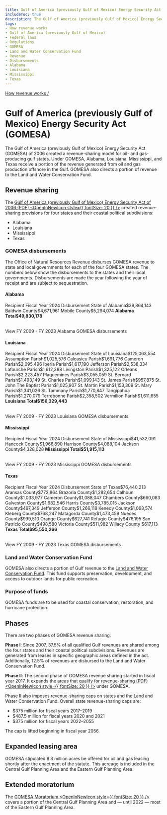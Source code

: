 ```yaml
---
title: Gulf of America (previously Gulf of Mexico) Energy Security Act (GOMESA) | How revenue works
includeToc: true
description: The Gulf of America (previously Gulf of Mexico) Energy Security Act (GOMESA) of 2006 created a revenue-sharing model for oil- and gas-producing Gulf states. Under GOMESA, Alabama, Louisiana, Mississippi, and Texas receive a portion of the revenue from oil and gas produced in the Gulf. GOMESA also directs a portion of revenue to the Land and Water Conservation Fund.
tags:
- How revenue works
- Gulf of America (previously Gulf of Mexico) 
- Federal laws
- Regulations
- GOMESA
- Land and Water Conservation Fund
- Revenue
- Disbursements
- Alabama
- Louisiana
- Mississippi
- Texas
---
```


[How revenue works /](/how-revenue-works/)


# Gulf of America (previously Gulf of Mexico) Energy Security Act (GOMESA)

The Gulf of America (previously Gulf of Mexico) Energy Security Act (GOMESA) of 2006 created a revenue-sharing model for oil- and gas-producing gulf states. Under GOMESA, Alabama, Louisiana, Mississippi, and Texas receive a portion of the revenue generated from oil and gas production offshore in the Gulf. GOMESA also directs a portion of revenue to the Land and Water Conservation Fund.

## Revenue sharing
The [Gulf of America (previously Gulf of Mexico) Energy Security Act of 2006 (PDF) <OpenInNewIcon style={{ fontSize: 20 }} />](https://www.boem.gov/sites/default/files/oil-and-gas-energy-program/Energy-Economics/Econ/GOMESA.pdf) created revenue-sharing provisions for four states and their <GlossaryTerm>coastal political subdivisions</GlossaryTerm>:

* Alabama
* Louisiana
* Mississippi
* Texas

### GOMESA disbursements

The Office of Natural Resources Revenue disburses GOMESA revenue to state and local governments for each of the four GOMESA states. The numbers below show the disbursements to the states and their local governments. Disbursements are made the year following the year of receipt and are subject to sequestration.

#### Alabama
<Table>
    <TableHead>
    <TableRow>
        <TableCell>Recipient</TableCell>
        <TableCell>Fiscal Year 2024 Disbursement</TableCell>
    </TableRow>
    </TableHead>
    <TableBody>
        <TableRow><TableCell>State of Alabama</TableCell><TableCell>$39,864,143</TableCell></TableRow>
        <TableRow><TableCell>Baldwin County</TableCell><TableCell>$4,671,961</TableCell></TableRow>
        <TableRow><TableCell>Mobile County</TableCell><TableCell>$5,294,074</TableCell></TableRow>
        <TableRow><TableCell><b>Alabama Total</b></TableCell><TableCell><b>$49,830,178</b></TableCell></TableRow>
        </TableBody>
</Table>
 <Link href='/query-data/?dataType=Disbursements&period=Fiscal%20Year&fiscalYear=2009%2C2010%2C2011%2C2012%2C2013%2C2014%2C2015%2C2016%2C2017%2C2018%2C2019%2C2020%2C2021%2C2022%2C2023&groupBy=localRecipient&usStateName=Alabama&source=GOMESA%20offshore' linkType='FilterTable'>View FY 2009 - FY 2023 Alabama GOMESA disbursements</Link>

#### Louisiana
<Table>
    <TableHead>
    <TableRow>
        <TableCell>Recipient</TableCell>
        <TableCell>Fiscal Year 2024 Disbursement</TableCell>
    </TableRow>
    </TableHead>
    <TableBody>
          <TableRow><TableCell>State of Louisiana</TableCell><TableCell>$125,063,554</TableCell></TableRow>
          <TableRow><TableCell>Assumption Parish</TableCell><TableCell>$1,025,576</TableCell></TableRow>
          <TableRow><TableCell>Calcasieu Parish</TableCell><TableCell>$1,691,776</TableCell></TableRow>
          <TableRow><TableCell>Cameron Parish</TableCell><TableCell>$2,095,496</TableCell></TableRow>
          <TableRow><TableCell>Iberia Parish</TableCell><TableCell>$1,617,190</TableCell></TableRow>
          <TableRow><TableCell>Jefferson Parish</TableCell><TableCell>$2,538,334</TableCell></TableRow>
          <TableRow><TableCell>Lafourche Parish</TableCell><TableCell>$1,612,388</TableCell></TableRow>
          <TableRow><TableCell>Livingston Parish</TableCell><TableCell>$1,325,122</TableCell></TableRow>
          <TableRow><TableCell>Orleans Parish</TableCell><TableCell>$2,223,457</TableCell></TableRow>
          <TableRow><TableCell>Plaquemines Parish</TableCell><TableCell>$3,055,059</TableCell></TableRow>
          <TableRow><TableCell>St. Bernard Parish</TableCell><TableCell>$1,493,149</TableCell></TableRow>
          <TableRow><TableCell>St. Charles Parish</TableCell><TableCell>$1,099,143</TableCell></TableRow>
          <TableRow><TableCell>St. James Parish</TableCell><TableCell>$957,875</TableCell></TableRow>
          <TableRow><TableCell>St. John The Baptist Parish</TableCell><TableCell>$1,025,907</TableCell></TableRow>
          <TableRow><TableCell>St. Martin Parish</TableCell><TableCell>$1,153,309</TableCell></TableRow>
          <TableRow><TableCell>St. Mary Parish</TableCell><TableCell>$1,341,026</TableCell></TableRow>
          <TableRow><TableCell>St. Tammany Parish</TableCell><TableCell>$1,770,847</TableCell></TableRow>
          <TableRow><TableCell>Tangipahoa Parish</TableCell><TableCell>$1,270,079</TableCell></TableRow>
          <TableRow><TableCell>Terrebonne Parish</TableCell><TableCell>$2,358,502</TableCell></TableRow>
          <TableRow><TableCell>Vermilion Parish</TableCell><TableCell>$1,611,655</TableCell></TableRow>
        <TableRow><TableCell><b>Louisiana Total</b></TableCell><TableCell><b>$156,329,443</b></TableCell></TableRow>
        </TableBody>
        </Table>
 <Link href='/query-data/?dataType=Disbursements&period=Fiscal%20Year&fiscalYear=2009%2C2010%2C2011%2C2012%2C2013%2C2014%2C2015%2C2016%2C2017%2C2018%2C2019%2C2020%2C2021%2C2022%2C2023&groupBy=localRecipient&usStateName=Louisiana&source=GOMESA%20offshore' linkType='FilterTable'>View FY 2009 - FY 2023 Louisiana GOMESA disbursements</Link>

#### Mississippi
<Table>
    <TableHead>
    <TableRow>
        <TableCell>Recipient</TableCell>
        <TableCell>Fiscal Year 2024 Disbursement</TableCell>
    </TableRow>
    </TableHead>
    <TableBody>
    <TableRow><TableCell>State of Mississippi</TableCell><TableCell>$41,532,091</TableCell></TableRow>
    <TableRow><TableCell>Hancock County</TableCell><TableCell>$1,966,890</TableCell></TableRow>
    <TableRow><TableCell>Harrison County</TableCell><TableCell>$4,088,104</TableCell></TableRow>
    <TableRow><TableCell>Jackson County</TableCell><TableCell>$4,328,028</TableCell></TableRow>
    <TableRow><TableCell><b>Mississippi Total</b></TableCell><TableCell><b>$51,915,113</b></TableCell></TableRow>
    </TableBody>
    </Table>
 <Link href='/query-data/?dataType=Disbursements&period=Fiscal%20Year&fiscalYear=2009%2C2010%2C2011%2C2012%2C2013%2C2014%2C2015%2C2016%2C2017%2C2018%2C2019%2C2020%2C2021%2C2022%2C2023&groupBy=localRecipient&usStateName=Mississippi&source=GOMESA%20offshore' linkType='FilterTable'>View FY 2009 - FY 2023 Mississippi GOMESA disbursements</Link>

#### Texas
<Table>
    <TableHead>
    <TableRow>
        <TableCell>Recipient</TableCell>
        <TableCell>Fiscal Year 2024 Disbursement</TableCell>
    </TableRow>
    </TableHead>
    <TableBody>
    <TableRow><TableCell>State of Texas</TableCell><TableCell>$76,440,213</TableCell></TableRow>
    <TableRow><TableCell>Aransas County</TableCell><TableCell>$772,864</TableCell></TableRow>
    <TableRow><TableCell>Brazoria County</TableCell><TableCell>$1,282,654</TableCell></TableRow>
    <TableRow><TableCell>Calhoun County</TableCell><TableCell>$1,033,977</TableCell></TableRow>
    <TableRow><TableCell>Cameron County</TableCell><TableCell>$1,088,047</TableCell></TableRow>
    <TableRow><TableCell>Chambers County</TableCell><TableCell>$660,083</TableCell></TableRow>
    <TableRow><TableCell>Galveston County</TableCell><TableCell>$1,682,546</TableCell></TableRow>
    <TableRow><TableCell>Harris County</TableCell><TableCell>$3,785,015</TableCell></TableRow>
    <TableRow><TableCell>Jackson County</TableCell><TableCell>$497,349</TableCell></TableRow>
    <TableRow><TableCell>Jefferson County</TableCell><TableCell>$1,266,118</TableCell></TableRow>
    <TableRow><TableCell>Kenedy County</TableCell><TableCell>$1,068,574</TableCell></TableRow>
    <TableRow><TableCell>Kleberg County</TableCell><TableCell>$768,247</TableCell></TableRow>
    <TableRow><TableCell>Matagorda County</TableCell><TableCell>$1,473,459</TableCell></TableRow>
    <TableRow><TableCell>Nueces County</TableCell><TableCell>$999,510</TableCell></TableRow>
    <TableRow><TableCell>Orange County</TableCell><TableCell>$627,741</TableCell></TableRow>
    <TableRow><TableCell>Refugio County</TableCell><TableCell>$476,195</TableCell></TableRow>
    <TableRow><TableCell>San Patricio County</TableCell><TableCell>$498,580</TableCell></TableRow>
    <TableRow><TableCell>Victoria County</TableCell><TableCell>$511,982</TableCell></TableRow>
    <TableRow><TableCell>Willacy County</TableCell><TableCell> $617,113</TableCell></TableRow>
    <TableRow><TableCell><b>Texas Total</b></TableCell><TableCell><b>$95,550,266</b></TableCell></TableRow>
        </TableBody>
</Table>
 <Link href='/query-data/?dataType=Disbursements&period=Fiscal%20Year&fiscalYear=2009%2C2010%2C2011%2C2012%2C2013%2C2014%2C2015%2C2016%2C2017%2C2018%2C2019%2C2020%2C2021%2C2022%2C2023&groupBy=localRecipient&usStateName=Texas&source=GOMESA%20offshore' linkType='FilterTable'>View FY 2009 - FY 2023 Texas GOMESA disbursements</Link>

### Land and Water Conservation Fund
GOMESA also directs a portion of Gulf revenue to the [Land and Water Conservation Fund](/how-revenue-works/lwcf/). This fund supports preservation, development, and access to outdoor lands for public recreation.

### Purpose of funds
GOMESA funds are to be used for coastal conservation, restoration, and hurricane protection.

## Phases
There are two phases of GOMESA revenue sharing:
<br/>

**Phase I**: Since 2007, 37.5% of all qualified Gulf revenues are shared among the four states and their coastal political subdivisions. Revenues are generated from leases in specific geographic areas defined in the act. Additionally, 12.5% of revenues are disbursed to the Land and Water Conservation Fund.
<br/>

**Phase II**: The second phase of GOMESA revenue sharing started in fiscal year 2017. It expands the [areas that qualify for revenue-sharing (PDF) <OpenInNewIcon style={{ fontSize: 20 }} />](https://www.boem.gov/sites/default/files/oil-and-gas-energy-program/Leasing/GOMESA-Map.pdf) under GOMESA.
<br/>

Phase II also imposes revenue-sharing caps on states and the Land and Water Conservation Fund. Overall state revenue-sharing caps are:

- $375 million for fiscal years 2017–2019
- $487.5 million for fiscal years 2020 and 2021
- $375 million for fiscal years 2022–2055

The cap is lifted beginning in fiscal year 2056.

## Expanded leasing area
GOMESA stipulated 8.3 million acres be offered for oil and gas leasing shortly after the enactment of the statute. This acreage is included in the Central Gulf Planning Area and the Eastern Gulf Planning Area.

## Extended moratorium
The [GOMESA Moratorium <OpenInNewIcon style={{ fontSize: 20 }} />](https://www.boem.gov/oil-gas-energy/leasing/areas-under-restriction) covers a portion of the Central Gulf Planning Area and — until 2022 — most of the Eastern Gulf Planning Area.
